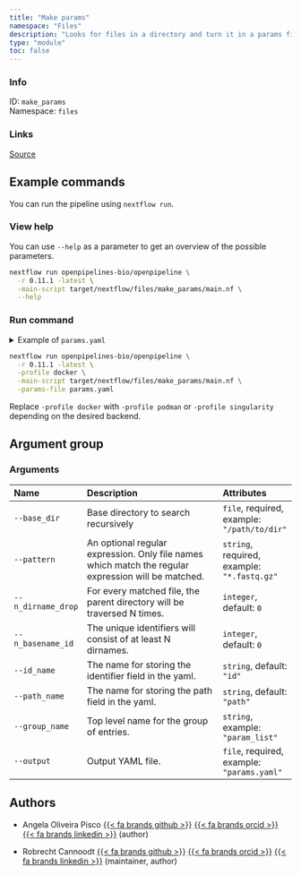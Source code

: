 ```yaml
---
title: "Make params"
namespace: "Files"
description: "Looks for files in a directory and turn it in a params file."
type: "module"
toc: false
---
```


::: {.column-margin}

### Info

ID: `make_params`  
Namespace: `files`

### Links
[Source](https://github.com/openpipelines-bio/openpipeline/blob/0.11.1/./src/files/make_params){.btn-action .btn-sm .btn-info .btn role="button"}

:::



## Example commands

You can run the pipeline using `nextflow run`.

### View help

You can use `--help` as a parameter to get an overview of the possible parameters.

```bash
nextflow run openpipelines-bio/openpipeline \
  -r 0.11.1 -latest \
  -main-script target/nextflow/files/make_params/main.nf \
  --help
```

### Run command

<details>
<summary>Example of `params.yaml`</summary>
```yaml
# Arguments
base_dir: # please fill in - example: "/path/to/dir"
pattern: # please fill in - example: "*.fastq.gz"
n_dirname_drop: 0
n_basename_id: 0
id_name: "id"
path_name: "path"
# group_name: "param_list"
# output: "$id.$key.output.yaml"

# Nextflow input-output arguments
publish_dir: # please fill in - example: "output/"
# param_list: "my_params.yaml"
```
</details>

```bash
nextflow run openpipelines-bio/openpipeline \
  -r 0.11.1 -latest \
  -profile docker \
  -main-script target/nextflow/files/make_params/main.nf \
  -params-file params.yaml
```

:::{.callout-note}
Replace `-profile docker` with `-profile podman` or `-profile singularity` depending on the desired backend.
:::

## Argument group

### Arguments

|Name               |Description                                                                                         |Attributes                                  |
|:------------------|:---------------------------------------------------------------------------------------------------|:-------------------------------------------|
|`--base_dir`       |Base directory to search recursively                                                                |`file`, required, example: `"/path/to/dir"` |
|`--pattern`        |An optional regular expression. Only file names which match the regular expression will be matched. |`string`, required, example: `"*.fastq.gz"` |
|`--n_dirname_drop` |For every matched file, the parent directory will be traversed N times.                             |`integer`, default: `0`                     |
|`--n_basename_id`  |The unique identifiers will consist of at least N dirnames.                                         |`integer`, default: `0`                     |
|`--id_name`        |The name for storing the identifier field in the yaml.                                              |`string`, default: `"id"`                   |
|`--path_name`      |The name for storing the path field in the yaml.                                                    |`string`, default: `"path"`                 |
|`--group_name`     |Top level name for the group of entries.                                                            |`string`, example: `"param_list"`           |
|`--output`         |Output YAML file.                                                                                   |`file`, required, example: `"params.yaml"`  |

## Authors


  * Angela Oliveira Pisco [{{< fa brands github >}}](https://github.com/aopisco) [{{< fa brands orcid >}}](https://orcid.org/0000-0003-0142-2355) [{{< fa brands linkedin >}}](https://linkedin.com/in/aopisco) (author)

  * Robrecht Cannoodt [{{< fa brands github >}}](https://github.com/rcannood) [{{< fa brands orcid >}}](https://orcid.org/0000-0003-3641-729X) [{{< fa brands linkedin >}}](https://linkedin.com/in/robrechtcannoodt) (maintainer, author)
